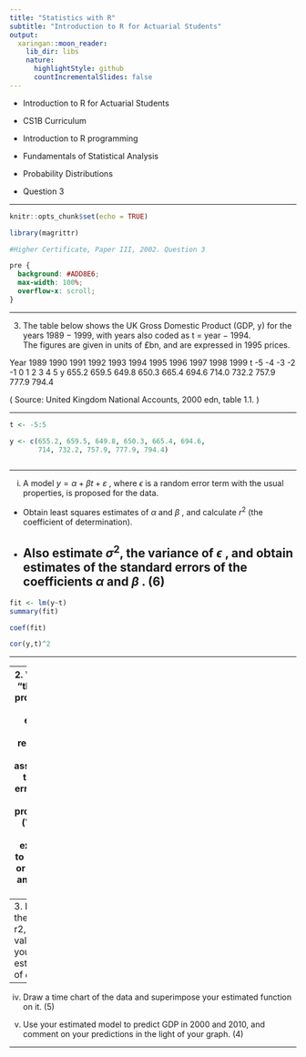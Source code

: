 ```yaml
---
title: "Statistics with R"
subtitle: "Introduction to R for Actuarial Students"
output:
  xaringan::moon_reader:
    lib_dir: libs
    nature:
      highlightStyle: github
      countIncrementalSlides: false
---
```


* Introduction to R for Actuarial Students

* CS1B Curriculum

* Introduction to R programming
* Fundamentals of Statistical Analysis
* Probability Distributions

* Question 3

---

```r
knitr::opts_chunk$set(echo = TRUE)

library(magrittr)

#Higher Certificate, Paper III, 2002. Question 3

```

```css
pre {
  background: #ADD8E6;
  max-width: 100%;
  overflow-x: scroll;
}
```

---

3. The table below shows the UK Gross Domestic Product (GDP, y) for the years 1989 − 1999, with years also coded as t = year − 1994.  
The figures are given in units of £bn, and are expressed in 1995 prices. 
 
 
Year 1989 1990 1991 1992 1993 1994 1995 1996 1997 1998 1999 
t -5 -4 -3 -2 -1 0 1 2 3 4 5 
y 655.2 659.5 649.8 650.3 665.4 694.6 714.0 732.2 757.9 777.9 794.4 


( Source:  United Kingdom National Accounts, 2000 edn, table 1.1. )

---


```r

t <- -5:5

y <- c(655.2, 659.5, 649.8, 650.3, 665.4, 694.6, 
       714, 732.2, 757.9, 777.9, 794.4)



```

--- 
 
(i) A model $y = \alpha + \beta t + \varepsilon$ , where $\epsilon$ is a random error term with the usual properties, is proposed for the data. 
 
 
* Obtain least squares estimates of $\alpha$ and $\beta$ , and calculate $r^2$ (the coefficient of determination). 
 
 
 * Also estimate $\sigma^2$, the variance of  $\epsilon$  , and obtain estimates of the standard errors of the coefficients $\alpha$ and $\beta$ . (6) 
---

```r



fit <- lm(y~t)
summary(fit)
```

```r

coef(fit)

```


```r

cor(y,t)^2

```
---




 
--- 
2.  What are "the usual properties" of the errors?  How realistic is the assumption that the errors have these properties?  (You are not expected to describe or conduct any tests.) (2) 


---
 3.  Interpret the value of r2, and the values of your estimates of $\alpha$ and $\beta$ .
 
 
---

(iv) Draw a time chart of the data and superimpose your estimated function on it. (5) 
 
(v) Use your estimated model to predict GDP in 2000 and 2010, and comment on your predictions in the light of your graph. (4) 
 
 
---